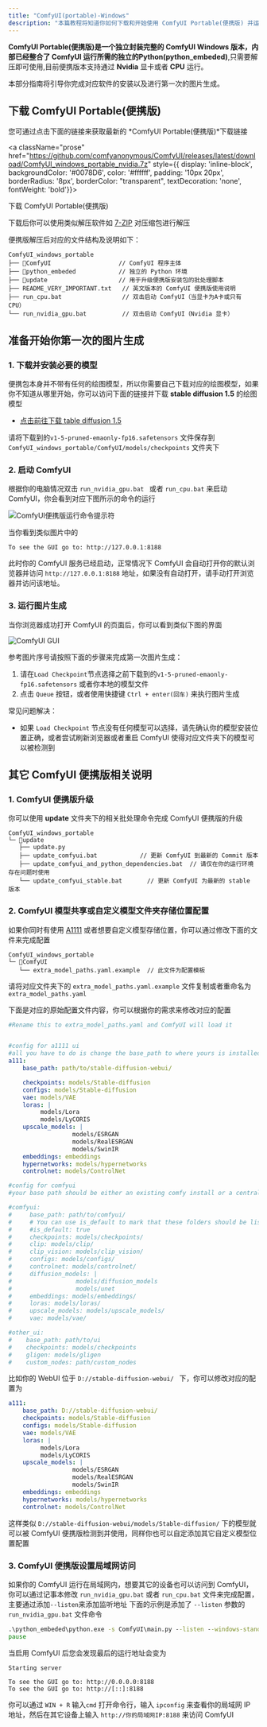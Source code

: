 ```yaml
---
title: "ComfyUI(portable)-Windows"
description: "本篇教程将知道你如何下载和开始使用 ComfyUI Portable(便携版) 并运行对应的程序"
---
```


**ComfyUI Portable(便携版)**是一个独立封装完整的 ComfyUI Windows 版本，内部已经整合了 ComfyUI 运行所需的独立的**Python(python_embeded)**,只需要解压即可使用,目前便携版本支持通过 **Nvidia** 显卡或者 **CPU** 运行。

本部分指南将引导你完成对应软件的安装以及进行第一次的图片生成。

## 下载 ComfyUI Portable(便携版)

您可通过点击下面的链接来获取最新的 *ComfyUI Portable(便携版)*下载链接

<a className="prose" href="https://github.com/comfyanonymous/ComfyUI/releases/latest/download/ComfyUI_windows_portable_nvidia.7z" style={{ display: 'inline-block', backgroundColor: '#0078D6', color: '#ffffff', padding: '10px 20px', borderRadius: '8px', borderColor: "transparent", textDecoration: 'none', fontWeight: 'bold'}}>
  <p className="prose" style={{ margin: 0, fontSize: "0.8rem" }}>下载 ComfyUI Portable(便携版)</p>
</a>

下载后你可以使用类似解压软件如 [7-ZIP](https://7-zip.org/) 对压缩包进行解压

便携版解压后对应的文件结构及说明如下：

```
ComfyUI_windows_portable
├── 📂ComfyUI                   // ComfyUI 程序主体
├── 📂python_embeded            // 独立的 Python 环境
├── 📂update                    // 用于升级便携版安装包的批处理脚本
├── README_VERY_IMPORTANT.txt   // 英文版本的 ComfyUI 便携版使用说明
├── run_cpu.bat                 // 双击启动 ComfyUI（当显卡为A卡或只有 CPU）
└── run_nvidia_gpu.bat          // 双击启动 ComfyUI（Nvidia 显卡）
```

## 准备开始你第一次的图片生成

### 1. 下载并安装必要的模型

便携包本身并不带有任何的绘图模型，所以你需要自己下载对应的绘图模型，如果你不知道从哪里开始，你可以访问下面的链接并下载 **stable diffusion 1.5** 的绘图模型
- [点击前往下载 table diffusion 1.5](https://huggingface.co/Comfy-Org/stable-diffusion-v1-5-archive/blob/main/v1-5-pruned-emaonly-fp16.safetensors)

请将下载到的`v1-5-pruned-emaonly-fp16.safetensors` 文件保存到 `ComfyUI_windows_portable/ComfyUI/models/checkpoints` 文件夹下

### 2. 启动 ComfyUI

根据你的电脑情况双击 `run_nvidia_gpu.bat ` 或者 ` run_cpu.bat ` 来启动 ComfyUI，你会看到对应下图所示的命令的运行

![ComfyUI便携版运行命令提示符](/images/comfyui-portable-cmd.png)

当你看到类似图片中的
```
To see the GUI go to: http://127.0.0.1:8188
```

此时你的 ComfyUI 服务已经启动，正常情况下 ComfyUI 会自动打开你的默认浏览器并访问 `http://127.0.0.1:8188` 地址，如果没有自动打开，请手动打开浏览器并访问该地址。

### 3. 运行图片生成

当你浏览器成功打开 ComfyUI 的页面后，你可以看到类似下图的界面

![ComfyUI GUI](/images/comfyui-gui.png)

参考图片序号请按照下面的步骤来完成第一次图片生成：
1. 请在`Load Checkpoint`节点选择之前下载到的`v1-5-pruned-emaonly-fp16.safetensors` 或者你本地的模型文件
2. 点击 `Queue` 按钮，或者使用快捷键 `Ctrl + enter(回车)` 来执行图片生成

常见问题解决：
- 如果 `Load Checkpoint` 节点没有任何模型可以选择，请先确认你的模型安装位置正确，或者尝试刷新浏览器或者重启 ComfyUI 使得对应文件夹下的模型可以被检测到

## 其它 ComfyUI 便携版相关说明

### 1. ComfyUI 便携版升级

你可以使用 **update** 文件夹下的相关批处理命令完成 ComfyUI 便携版的升级

```
ComfyUI_windows_portable
└─ 📂update
   ├── update.py
   ├── update_comfyui.bat            // 更新 ComfyUI 到最新的 Commit 版本
   ├── update_comfyui_and_python_dependencies.bat  // 请仅在你的运行环境存在问题时使用
   └── update_comfyui_stable.bat       // 更新 ComfyUI 为最新的 stable 版本
```

### 2. ComfyUI 模型共享或自定义模型文件夹存储位置配置

如果你同时有使用 [A1111](https://github.com/AUTOMATIC1111/stable-diffusion-webui) 或者想要自定义模型存储位置，你可以通过修改下面的文件来完成配置
```
ComfyUI_windows_portable
└─ 📂ComfyUI
   └── extra_model_paths.yaml.example  // 此文件为配置模板
```

请将对应文件夹下的 `extra_model_paths.yaml.example` 文件复制或者重命名为 `extra_model_paths.yaml`

下面是对应的原始配置文件内容，你可以根据你的需求来修改对应的配置

```yaml
#Rename this to extra_model_paths.yaml and ComfyUI will load it


#config for a1111 ui
#all you have to do is change the base_path to where yours is installed
a111:
    base_path: path/to/stable-diffusion-webui/

    checkpoints: models/Stable-diffusion
    configs: models/Stable-diffusion
    vae: models/VAE
    loras: |
         models/Lora
         models/LyCORIS
    upscale_models: |
                  models/ESRGAN
                  models/RealESRGAN
                  models/SwinIR
    embeddings: embeddings
    hypernetworks: models/hypernetworks
    controlnet: models/ControlNet

#config for comfyui
#your base path should be either an existing comfy install or a central folder where you store all of your models, loras, etc.

#comfyui:
#     base_path: path/to/comfyui/
#     # You can use is_default to mark that these folders should be listed first, and used as the default dirs for eg downloads
#     #is_default: true
#     checkpoints: models/checkpoints/
#     clip: models/clip/
#     clip_vision: models/clip_vision/
#     configs: models/configs/
#     controlnet: models/controlnet/
#     diffusion_models: |
#                  models/diffusion_models
#                  models/unet
#     embeddings: models/embeddings/
#     loras: models/loras/
#     upscale_models: models/upscale_models/
#     vae: models/vae/

#other_ui:
#    base_path: path/to/ui
#    checkpoints: models/checkpoints
#    gligen: models/gligen
#    custom_nodes: path/custom_nodes

```

比如你的 WebUI 位于 `D://stable-diffusion-webui/ ` 下，你可以修改对应的配置为

```yaml
a111:
    base_path: D://stable-diffusion-webui/
    checkpoints: models/Stable-diffusion
    configs: models/Stable-diffusion
    vae: models/VAE
    loras: |
         models/Lora
         models/LyCORIS
    upscale_models: |
                  models/ESRGAN
                  models/RealESRGAN
                  models/SwinIR
    embeddings: embeddings
    hypernetworks: models/hypernetworks
    controlnet: models/ControlNet
```
这样类似 `D://stable-diffusion-webui/models/Stable-diffusion/` 下的模型就可以被 ComfyUI 便携版检测到并使用，同样你也可以自定添加其它自定义模型位置配置

### 3. ComfyUI 便携版设置局域网访问

如果你的 ComfyUI 运行在局域网内，想要其它的设备也可以访问到 ComfyUI，你可以通过记事本修改 `run_nvidia_gpu.bat` 或者 `run_cpu.bat` 文件来完成配置，主要通过添加`--listen`来添加监听地址
下面的示例是添加了 `--listen` 参数的 `run_nvidia_gpu.bat` 文件命令

```bat
.\python_embeded\python.exe -s ComfyUI\main.py --listen --windows-standalone-build
pause
```

当启用 ComfyUI 后您会发现最后的运行地址会变为
```
Starting server

To see the GUI go to: http://0.0.0.0:8188
To see the GUI go to: http://[::]:8188
```

你可以通过 `WIN + R` 输入`cmd` 打开命令行，输入 `ipconfig` 来查看你的局域网 IP 地址，然后在其它设备上输入 `http://你的局域网IP:8188` 来访问 ComfyUI